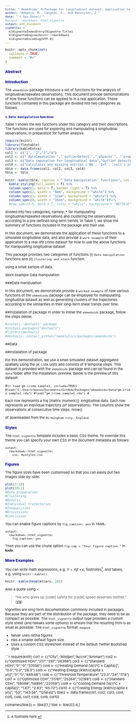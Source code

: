 ```yaml
---
title: "`Akmedoids` R-Package for longitudinal dataset: application to the clustering of long-term inequalities in micro-area exposure to crime"
author: "Adepeju, M., Langton, S., and Bannister, J."
date: "`r Sys.Date()`"
#output: rmarkdown::html_vignette
output: pdf_document
vignette: >
  %\VignetteIndexEntry{Vignette Title}
  %\VignetteEngine{knitr::rmarkdown}
  %\VignetteEncoding{UTF-8}
---
```


<style type="text/css">

h1.title {
  font-size: 18px;
  color: Black;
  text-align: center;
}
h4.author { /* Header 4 - and the author and data headers use this too  */
    font-size: 12px;
  font-family: "Arial", Times, serif;
  color: Black;
  text-align: center;
}
h4.date { /* Header 4 - and the author and data headers use this too  */
  font-size: 12px;
  font-family: "Arial", Times, serif;
  color: Black;
  text-align: center;
}

body, td {
   font-size: 11px;
}
code.r{
  font-size: 10px;
}
pre {
  font-size: 11px
}
h1 { /* Header 1 */
  font-size: 14px;
  color: DarkBlue;
}
h2 { /* Header 2 */
    font-size: 12px;
  color: DarkBlue;
}
h3 { /* Header 3 */
  font-size: 11px;
  font-family: "Times New Roman", Times, serif;
  color: DarkBlue;

</style>

```r
knitr::opts_chunk$set(
  collapse = TRUE,
  comment = "#>"
)
```

## Abstract

## Introduction

The `akmedoids` package introduce a set of functions for the analysis of longitudinal/repeated observations. This document provide demonstrations of how these functions can be applied to in a real application. These functions contained in this package are divided into two categories as follows:

### 1. `Data manipulation` functions
Table 1 shows the key functions under this category and their descriptions. The functions are used for exploring and manipulating a longitudinal observations, in preparation for further analysis.

```r
require(knitr)
library(flextable)
library(kableExtra)
col1 <- c("1", "2","3","4")
col2 <- c("`dataImputation`","`outlierDetect`","`wSpaces`", "`props`")
col3 <- c("Data imputation for longitudinal data","Outlier detection and replacement","Whitespaces removal", "Conversion of counts (or rates) to 'Proportion'")
col4 <- c("Calculates any missing entries (`NA`, `Inf`, `null`) in a longitudinal data, according to a specified method","Identifies outlier observations in the data, and replace or remove them","Removes all the leading and trailing whitespaces in a longitudinal data","Converts counts or rates observation to 'proportion'")
tble <- data.frame(col1, col2, col3, col4)
tble <- tble
```

```r
knitr::kable(tble, caption = "`Data manipulation` functions", col.names = c("SN","Function","Title","Description")) %>%
  kable_styling(full_width = F) %>%
  column_spec(1, bold = T, border_right = T) %>%
  column_spec(2, width = "8em", background = "white") %>%
  column_spec(3, width = "12em", background = "white") %>%
  column_spec(4, width = "16em", background = "white")#%>%
  #row_spec(3:5, bold = T, color = "white", background = "#D7261E")
```



divided into two categories, namely: 
* for manipulating longitudinal/repeated observations and clustering the observations according to a pre-defined long-term trends. In Table 1, we show the summary of functions included in the package and their use.


In this document, we demonstrate the application of these functions to a simulated longitudinal data, and also provide a `work example` of their application to a real-life crime dataset for  how to use the above functions for manipulating longitudinal dataset 


This package provides two categories of functions (i) `Data manipulation` functions and (ii) `clustering and stats` function.

using a small sample of data. 

Work example
Data manipulation

###Data manipulation  

In this document, we demonstrate provide a `worked example` of how various functions of the `akmediods` package can be employed for manipulating longitudinal dataset as well as generating clusters of the trajectories according to the similarities in their long-term linear trends over time.

##Installation of package
In order to install the `akmedoids` package, follow the steps below:
```r
#install 'devtools' package
#install.packages("devtools")
#library(devtools)
#devtools::install_github("manalytics/packages/akmedoids")
```


##Data

##Installation of package

For this demonstration, we use a small simulated dataset aggregated spatially using the `UK LSOA` units and consists of 9 temporal steps. This dataset is provided with the `akmedoids` package and can be found in the `data` folder after the installation.  preview. Below is the preview of this dataset:

#```{r load gm.crime.sample1, include=TRUE}
#load("C:/Users/monsu/Documents/GitHub/Packages/akmedoids/data/gm.crime.sample1.rda")
#load("gm.crime.sample1.rda")
#```


Each row represents a traj [matrix (numeric)]: longitudinal data. Each row represents an individual trajectory (of observations). The columns show the observations at consecutive time steps.
nrow()



of downloaded from the `Birmingham city, England`.


## Styles

The `html_vignette` template includes a basic CSS theme. To override this theme you can specify your own CSS in the document metadata as follows:

    output: 
      rmarkdown::html_vignette:
        css: mystyles.css

## Figures

The figure sizes have been customised so that you can easily put two images side-by-side. 

```r
plot(1:10)
plot(10:1)
#Data preparation
#Clustering
#Results 
#Individual trajectories
#Inequalities 
#Discussions
#Conclusion

```

You can enable figure captions by `fig_caption: yes` in YAML:

    output:
      rmarkdown::html_vignette:
        fig_caption: yes

Then you can use the chunk option `fig.cap = "Your figure caption."` in **knitr**.

## More Examples

You can write math expressions, e.g. $Y = X\beta + \epsilon$, footnotes^[A footnote here.], and tables, e.g. using `knitr::kable()`.

```r
knitr::kable(head(mtcars, 10))
```

Also a quote using `>`:

> "He who gives up [code] safety for [code] speed deserves neither."
([via](https://twitter.com/hadleywickham/status/504368538874703872))


Vignettes are long form documentation commonly included in packages. Because they are part of the distribution of the package, they need to be as compact as possible. The `html_vignette` output type provides a custom style sheet (and tweaks some options) to ensure that the resulting html is as small as possible. The `html_vignette` format: `ewqwve` 

- Never uses retina figures
- Has a smaller default figure size
- Uses a custom CSS stylesheet instead of the default Twitter Bootstrap style


```r
require(knitr)
col1 <- c("City", "Abidjan","Accra","Amman")
col2 <- c("Optimized HDH","217","281","26398")
col3 <- c("Standard HDH","0","0","37056")
col4 <- c("Heating Demand [W/(°C x Capita)]", "0.0","0.0","28.3")
col5 <- c("Heating Energy [kWh/(capita x yr)]","0","0","469.68")
col6 <- c("Threshold Temperature","23.3","24","17.6")
col7 <- c("Optimized CDH","31781","25264","32198")
col8 <- c("Standard CDH", "59398","58895","22059")
col9 <- c("Cooling Demand [W/(°C x capita)]", "1.67", "2.83", "45.72")
col10 <- c("Cooling Energy [kWh/(capita x yr)]", "53", "143.56", "1256.62")
tble2 <- data.frame(col1, col2, col3, col4, col5, col6, col7, col8, col9, col10)

colnames(tble2) <- tble2[1,]
tble <- tble2[2:4,]
